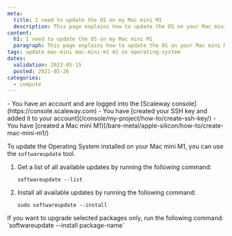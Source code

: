 ```yaml
---
meta:
  title: I need to update the OS on my Mac mini M1
  description: This page explains how to update the OS on your Mac mini M1
content:
  h1: I need to update the OS on my Mac mini M1
  paragraph: This page explains how to update the OS on your Mac mini M1
tags: update mac-mini mac-mini-m1 m1 os operating-system 
dates:
  validation: 2023-05-15
  posted: 2021-05-26
categories:
  - compute
---
```


<Macro id="iam-requirements" />

<Message type="requirement">
  - You have an account and are logged into the [Scaleway console](https://console.scaleway.com)
  - You have [created your SSH key and added it to your account](/console/my-project/how-to/create-ssh-key/)
  - You have [created a Mac mini M1](/bare-metal/apple-silicon/how-to/create-mac-mini-m1/)
</Message>

To update the Operating System installed on your Mac mini M1, you can use the `softwareupdate` tool.

1. Get a list of all available updates by running the following command:
    ```
    softwareupdate --list
    ```
2. Install all available updates by running the following command:
    ```
    sudo softwareupdate --install
    ```

<Message type="note">
  If you want to upgrade selected packages only, run the following command: `softwareupdate --install package-name`
</Message>
